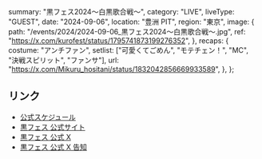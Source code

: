   summary: "黒フェス2024〜白黒歌合戦〜",
  category: "LIVE",
  liveType: "GUEST",
  date: "2024-09-06",
  location: "豊洲 PIT",
  region: "東京",
  image: {
    path: "/events/2024/2024-09-06_黒フェス2024〜白黒歌合戦〜.jpg",
    ref: "https://x.com/kurofest/status/1795741873199276352",
  },
  recaps: {
    costume: "アンチファン",
    setlist: ["可愛くてごめん", "モテチェン！", "MC", "決戦スピリット", "ファンサ"],
    url: "https://x.com/Mikuru_hositani/status/1832042856669933589",
  },
};

## リンク

- [公式スケジュール](https://takanenonadeshiko.jp/events/event/黒フェス2024〜白黒歌合戦〜/)
- [黒フェス 公式サイト](http://kurofes.net/)
- [黒フェス 公式 X](https://x.com/kurofest)
- [黒フェス 公式 X 告知](https://x.com/kurofest/status/1795741873199276352)
